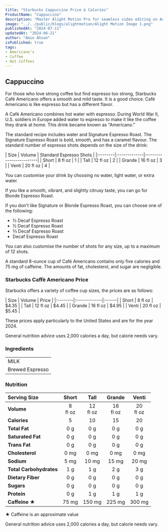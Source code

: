 ```yaml
---
title: "Starbucks Cappuccino Price & Calories"
ProductName: "Cappuccino" 
description: "Master Alight Motion Pro for seamless video editing on Android, iOS, and Tablets with our ultimate guide, unlocking advanced features and elevating your skills in 2024!"
image: "../../public/blogs/alightmotion/Alight Motion Image 1.png"
publishedAt: "2024-07-11"
updatedAt: "2024-06-21"
author: "Amin Ahsan"
isPublished: true
tags:
- Americano's
- Coffee
- Hot Coffees
---
```


## Cappuccino

For those who love strong coffee but find espresso too strong, Starbucks Café Americano offers a smooth and mild taste. It is a good choice. Café Americano is like espresso but has a different flavor.

A Café Americano combines hot water with  espresso. During World War II, U.S. soldiers in Europe added water to espresso to make it like the coffee they drank at home. This drink became known as "Americano."

The standard recipe includes water and Signature Espresso Roast. The Signature Espresso Roast is bold, smooth, and has a caramel flavour. The standard number of espresso shots depends on the size of the drink:

<div style={{width:"300px"}}>
| Size    |  Volume      | Standard Espresso Shots |
|:--------|:-------------|:------------------------|
| Short   | 8 fl oz      | 1                       |
| Tall    | 12 fl oz     | 2                       |
| Grande  | 16 fl oz     | 3                       |
| Venti   | 20 fl oz     | 4                       |
</div>

You can customise your drink by choosing no water, light water, or extra water.

If you like a smooth, vibrant, and slightly citrusy taste, you can go for Blonde Espresso Roast.

If you don't like Signature or Blonde Espresso Roast, you can choose one of the following:

 - ⅓ Decaf Espresso Roast
 - ½ Decaf Espresso Roast
 - ⅔ Decaf Espresso Roast
 - Decaf Espresso Roast

You can also customise the number of shots for any size, up to a maximum of 12 shots.

A standard 8-ounce cup of Café Americano contains only five calories and 75 mg of caffeine. The amounts of fat, cholesterol, and sugar are negligible.


### Starbucks Caffè Americano Price

Starbucks offers a variety of coffee cup sizes, the prices are as follows:

<div style={{width:"300px"}}>
| Size    |   Volume     | Price |
|:--------|:-------------|:------|
| Short   | 8 fl oz      | $4.35 |
| Tall    | 12 fl oz     | $4.45 |
| Grande  | 16 fl oz     | $4.95 |
| Venti   | 20 fl oz     | $5.45 |
</div>

These prices apply particularly to the United States and are for the year 2024.

General nutrition advice uses 2,000 calories a day, but calorie needs vary.
### Ingredients
|                     |
|:--------------------|
| MILK                |
| Brewed Espresso     |

### Nutrition

|  Serving Size	            | Short          | Tall        | Grande   | Venti    |
|:--------------------------|:--------------:|:-----------:|:--------:|:--------:|
| **Volume**                | 8 <br/> fl oz  | 12 <br/> fl oz |  16 <br/> fl oz | 20 <br/> fl oz |
| **Calories**              | 5              | 10          | 15       | 20       |
| **Total Fat**             | 0 g            | 0 g         | 0 g      | 0 g      |
| **Saturated Fat**         | 0 g            | 0 g         | 0 g      | 0 g      |
| **Trans Fat**             | 0 g            | 0 g         | 0 g      | 0 g      |
| **Cholesterol**           | 0 mg           | 0 mg        | 0 mg     | 0 mg     |
| **Sodium**                | 5 mg           | 10 mg       | 15 mg    | 20 mg    | 
| **Total Carbohydrates**   | 1 g            | 1 g         | 2 g      | 3 g      |
| **Dietary Fiber**         | 0 g            | 0 g         | 0 g      | 0 g      |
| **Sugars**                | 0 g            | 0 g         | 0 g      | 0 g      |
| **Protein**               | 0 g            | 1 g         | 1 g      | 1 g      |
| **Caffeine ★**            | 75 mg          | 150 mg      | 225 mg   | 300 mg   |

★ Caffeine is an approximate value

General nutrition advice uses 2,000 calories a day, but calorie needs vary.